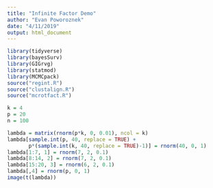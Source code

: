 ```yaml
---
title: "Infinite Factor Demo"
author: "Evan Poworoznek"
date: "4/11/2019"
output: html_document
---
```


```r
library(tidyverse)
library(bayesSurv)
library(GIGrvg)
library(statmod)
library(MCMCpack)
source("regint.R")
source("clustalign.R")
source("mcrotfact.R")
```

```r
k = 4
p = 20
n = 100

lambda = matrix(rnorm(p*k, 0, 0.01), ncol = k)
lambda[sample.int(p, 40, replace = TRUE) +
       p*(sample.int(k, 40, replace = TRUE)-1)] = rnorm(40, 0, 1)
lambda[1:7, 1] = rnorm(7, 2, 0.1)
lambda[8:14, 2] = rnorm(7, 2, 0.1)
lambda[15:20, 3] = rnorm(6, 2, 0.1)
lambda[,4] = rnorm(p, 0, 1)
image(t(lambda))
```





